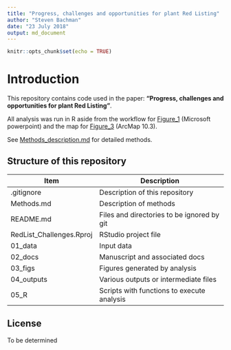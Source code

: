 ```yaml
---
title: "Progress, challenges and opportunities for plant Red Listing"
author: "Steven Bachman"
date: "23 July 2018"
output: md_document
---
```


```r
knitr::opts_chunk$set(echo = TRUE)
```

# Introduction

This repository contains code used in the paper: **"Progress, challenges and opportunities for plant Red Listing"**.  

All analysis was run in R aside from the workflow for [Figure_1](https://github.com/stevenpbachman/RedList_Challenges/blob/master/03_figs/fig_1.jpg) (Microsoft powerpoint) and the map for [Figure_3](https://github.com/stevenpbachman/RedList_Challenges/blob/master/03_figs/fig_3.jpg) (ArcMap 10.3).

See [Methods_description.md](https://github.com/stevenpbachman/RedList_Challenges/blob/master/Methods.md) for detailed methods.


## Structure of this repository

| Item          | Description           |
| ------------- |-------------|
| .gitignore     | Description of this repository | 
| Methods.md   | Description of methods     | 
| README.md    | Files and directories to be ignored by git | 
| RedList_Challenges.Rproj    | RStudio project file     | 
| 01_data | Input data     | 
| 02_docs | Manuscript and associated docs     | 
| 03_figs | Figures generated by analysis     | 
| 04_outputs | Various outputs or intermediate  files     | 
| 05_R | Scripts with functions to execute analysis   | 

## License
To be determined

